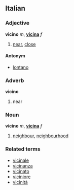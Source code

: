 ==Italian==
===Adjective===
'''vicino''' ''m'', '''[[vicina]]''' ''f''

# [[near]], [[close]]

====Antonym====
*[[lontano]]

===Adverb===
'''vicino'''

# near

===Noun===
'''vicino''' ''m'', '''[[vicina]]''' ''f''

# [[neighbour]], [[neighbourhood]]

===Related terms===
*[[vicinale]]
*[[vicinanza]]
*[[vicinato]]
*[[viciniore]]
*[[vicinità]]